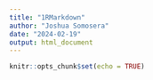 ```yaml
---
title: "1RMarkdown"
author: "Joshua Somosera"
date: "2024-02-19"
output: html_document
---
```


```r
knitr::opts_chunk$set(echo = TRUE)
```
